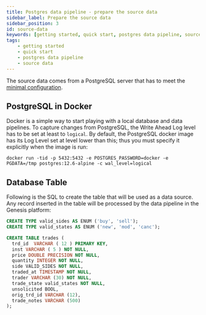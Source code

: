 ```yaml
---
title: Postgres data pipeline - prepare the source data
sidebar_label: Prepare the source data
sidebar_position: 3
id: source-data
keywords: [getting started, quick start, postgres data pipeline, source data]
tags:
    - getting started
    - quick start
    - postgres data pipeline
    - source data
---
```


The source data comes from a PostgreSQL server that has to meet the [minimal configuration](../../../server/integration/data-pipeline/advanced/).

## PostgreSQL in Docker

Docker is a simple way to start playing with a local database and data pipelines. To capture changes from PostgreSQL, the Write Ahead Log level has to be set at least to `logical`. By default, the PostgreSQL docker image has its Log Level set at level lower than this; thus you must specify it explicitly when the image is run:

```shell
docker run -tid -p 5432:5432 -e POSTGRES_PASSWORD=docker -e PGDATA=/tmp postgres:12.6-alpine -c wal_level=logical
```

## Database Table

Following is the SQL to create the table that will be used as a data source. Any record inserted in the table will be processed by the data pipeline in the Genesis platform:

```sql
CREATE TYPE valid_sides AS ENUM ('buy', 'sell');
CREATE TYPE valid_states AS ENUM ('new', 'mod', 'canc');

CREATE TABLE trades (
  trd_id  VARCHAR ( 12 ) PRIMARY KEY,
  inst VARCHAR ( 5 ) NOT NULL,
  price DOUBLE PRECISION NOT NULL,
  quantity INTEGER NOT NULL,
  side VALID_SIDES NOT NULL,
  traded_at TIMESTAMP NOT NULL,
  trader VARCHAR (30) NOT NULL,
  trade_state valid_states NOT NULL,
  unsolicited BOOL,
  orig_trd_id VARCHAR (12),
  trade_notes VARCHAR (500)
);
```